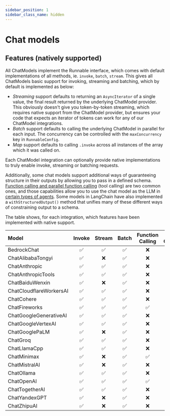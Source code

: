 ```yaml
---
sidebar_position: 1
sidebar_class_name: hidden
---
```


# Chat models

<!-- This file is autogenerated. Do not edit directly. -->
<!-- See `scripts/model-docs.table.js` for details -->

## Features (natively supported)

All ChatModels implement the Runnable interface, which comes with default implementations of all methods, ie. `invoke`, `batch`, `stream`. This gives all ChatModels basic support for invoking, streaming and batching, which by default is implemented as below:

- _Streaming_ support defaults to returning an `AsyncIterator` of a single value, the final result returned by the underlying ChatModel provider. This obviously doesn't give you token-by-token streaming, which requires native support from the ChatModel provider, but ensures your code that expects an iterator of tokens can work for any of our ChatModel integrations.
- _Batch_ support defaults to calling the underlying ChatModel in parallel for each input. The concurrency can be controlled with the `maxConcurrency` key in `RunnableConfig`.
- _Map_ support defaults to calling `.invoke` across all instances of the array which it was called on.

Each ChatModel integration can optionally provide native implementations to truly enable invoke, streaming or batching requests.

Additionally, some chat models support additional ways of guaranteeing structure in their outputs by allowing you to pass in a defined schema.
[Function calling and parallel function calling](/docs/modules/model_io/chat/function_calling) (tool calling) are two common ones, and those capabilities allow you to use the chat model as the LLM in [certain types of agents](/docs/modules/agents/agent_types/).
Some models in LangChain have also implemented a `withStructuredOutput()` method that unifies many of these different ways of constraining output to a schema.

The table shows, for each integration, which features have been implemented with native support.

| Model                   | Invoke | Stream | Batch | Function Calling | Tool Calling | `withStructuredOutput()` |
| :---------------------- | :----: | :----: | :---: | :--------------: | :----------: | :----------------------: |
| BedrockChat             |   ✅   |   ✅   |  ✅   |        ❌        |      ❌      |            ❌            |
| ChatAlibabaTongyi       |   ✅   |   ❌   |  ✅   |        ❌        |      ❌      |            ❌            |
| ChatAnthropic           |   ✅   |   ✅   |  ✅   |        ❌        |      ❌      |            ❌            |
| ChatAnthropicTools      |   ✅   |   ✅   |  ✅   |        ❌        |      ✅      |            ✅            |
| ChatBaiduWenxin         |   ✅   |   ❌   |  ✅   |        ❌        |      ❌      |            ❌            |
| ChatCloudflareWorkersAI |   ✅   |   ✅   |  ✅   |        ❌        |      ❌      |            ❌            |
| ChatCohere              |   ✅   |   ✅   |  ✅   |        ❌        |      ❌      |            ❌            |
| ChatFireworks           |   ✅   |   ✅   |  ✅   |        ✅        |      ❌      |            ❌            |
| ChatGoogleGenerativeAI  |   ✅   |   ✅   |  ✅   |        ❌        |      ❌      |            ❌            |
| ChatGoogleVertexAI      |   ✅   |   ✅   |  ✅   |        ❌        |      ❌      |            ❌            |
| ChatGooglePaLM          |   ✅   |   ❌   |  ✅   |        ❌        |      ❌      |            ❌            |
| ChatGroq                |   ✅   |   ✅   |  ✅   |        ❌        |      ❌      |            ❌            |
| ChatLlamaCpp            |   ✅   |   ✅   |  ✅   |        ❌        |      ❌      |            ❌            |
| ChatMinimax             |   ✅   |   ❌   |  ✅   |        ✅        |      ❌      |            ❌            |
| ChatMistralAI           |   ✅   |   ❌   |  ✅   |        ❌        |      ✅      |            ✅            |
| ChatOllama              |   ✅   |   ✅   |  ✅   |        ❌        |      ❌      |            ❌            |
| ChatOpenAI              |   ✅   |   ✅   |  ✅   |        ✅        |      ✅      |            ✅            |
| ChatTogetherAI          |   ✅   |   ✅   |  ✅   |        ❌        |      ❌      |            ❌            |
| ChatYandexGPT           |   ✅   |   ❌   |  ✅   |        ❌        |      ❌      |            ❌            |
| ChatZhipuAI             |   ✅   |   ❌   |  ✅   |        ❌        |      ❌      |            ❌            |

